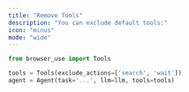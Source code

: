 ---
title: "Remove Tools"
description: "You can exclude default tools:"
icon: "minus"
mode: "wide"
---


```python
from browser_use import Tools

tools = Tools(exclude_actions=['search', 'wait'])
agent = Agent(task='...', llm=llm, tools=tools)
```
